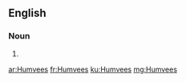 ==English==

===Noun===
{{head|en|plural}}

# {{plural of|Humvee|lang=en|nocat=1}}

[[ar:Humvees]]
[[fr:Humvees]]
[[ku:Humvees]]
[[mg:Humvees]]